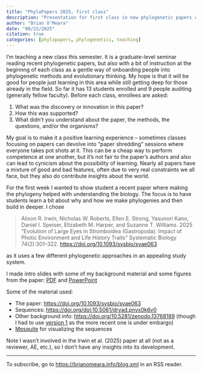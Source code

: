 ```yaml
---
title: "PhyloPapers 2025, first class"
description: "Presentation for first class in new phylogenetic papers class, focused on tree building"
author: "Brian O'Meara"
date: "08/22/2025"
citation: true
categories: [phylopapers, phylogenetics, teaching] 
---
```


I'm teaching a new class this semester. It is a graduate-level seminar reading recent phylogenetic papers, but also with a bit of instruction at the beginnng of each class as a gentle way of onboarding people into phylogenetic methods and evolutionary thinking. My hope is that it will be good for people just learning in this area while still getting deep for those already in the field. So far it has 13 students enrolled and 9 people auditing (generally fellow faculty). Before each class, enrollees are asked:

1. What was the discovery or innovation in this paper?
2. How this was supported?
3. What didn't you understand about the paper, the methods, the questions, and/or the organisms?

My goal is to make it a positive learning experience -- sometimes classes focusing on papers can devolve into "paper shredding" sessions where everyone takes pot shots at it. This can be a cheap way to perform competence at one another, but it's not fair to the paper's authors and also can lead to cynicism about the possibility of learning. Nearly all papers have a mixture of good and bad features, often due to very real constraints we all face, but they also do contribute insights about the world.

For the first week I wanted to show student a recent paper where making the phylogeny helped with understanding the biology. The focus is to have students learn a bit about why and how we make phylogenies and then build in deeper. I chose

> Alison R. Irwin, Nicholas W. Roberts, Ellen E. Strong, Yasunori Kano, Daniel I. Speiser, Elizabeth M. Harper, and Suzanne T. Williams. 2025 “Evolution of Large Eyes in Stromboidea (Gastropoda): Impact of Photic Environment and Life History Traits” Systematic Biology 74(2):301–322. <https://doi.org/10.1093/sysbio/syae063>

as it uses a few different phylogenetic approaches in an appealing study system. 

I made intro slides with some of my background material and some figures from the paper: [PDF](IrwinEtAl2025_BuildingPhylogenies.pdf) and [PowerPoint](IrwinEtAl2025_BuildingPhylogenies.pptx)

Some of the material used:

* The paper: <https://doi.org/10.1093/sysbio/syae063>
* Sequences: <https://doi.org/doi:10.5061/dryad.pnvx0k6v0>
* Other background info: <https://doi.org/10.5281/zenodo.13768189> (though I had to use [version 1](https://zenodo.org/records/8260767) as the more recent one is under embargo)
* [Mesquite](https://www.mesquiteproject.org) for visualizing the sequences

Note I wasn't involved in the Irwin et al. (2025) paper at all (not as a reviewer, AE, etc.), so I don't have any insights into its development.

___

To subscribe, go to <https://brianomeara.info/blog.xml> in an RSS reader.